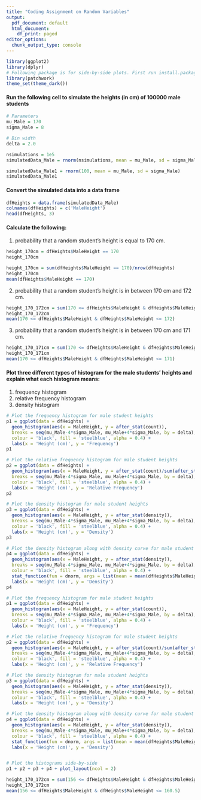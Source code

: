 ```yaml
---
title: "Coding Assignment on Random Variables"
output:
  pdf_document: default
  html_document:
    df_print: paged
editor_options:
  chunk_output_type: console
---
```


```r
library(ggplot2)
library(dplyr)
# Following package is for side-by-side plots. First run install.packages('patchwork') from console
library(patchwork) 
theme_set(theme_dark())
```

#### Run the following cell to simulate the heights (in cm) of 100000 male students
```r
# Parameters
mu_Male = 170
sigma_Male = 8

# Bin width
delta = 2.0

nsimulations = 1e5
simulatedData_Male = rnorm(nsimulations, mean = mu_Male, sd = sigma_Male)
```

```r
simulatedData_Male1 = rnorm(100, mean = mu_Male, sd = sigma_Male)
simulatedData_Male1
```


#### Convert the simulated data into a data frame
```r
dfHeights = data.frame(simulatedData_Male)
colnames(dfHeights) = c('MaleHeight')
head(dfHeights, 3)
```

#### Calculate the following:
1. probability that a random student's height is equal to 170 cm.

```r
height_170cm = dfHeights$MaleHeight == 170
height_170cm
```

```r
height_170cm = sum(dfHeights$MaleHeight == 170)/nrow(dfHeights)
height_170cm
mean(dfHeights$MaleHeight == 170)
```

2. probability that a random student's height is in between 170 cm and 172 cm.

```r
height_170_172cm = sum(170 <= dfHeights$MaleHeight & dfHeights$MaleHeight <= 172)/nrow(dfHeights)
height_170_172cm
mean(170 <= dfHeights$MaleHeight & dfHeights$MaleHeight <= 172)
```

3. probability that a random student's height is in between 170 cm and 171 cm.

```r
height_170_171cm = sum(170 <= dfHeights$MaleHeight & dfHeights$MaleHeight <= 171)/nrow(dfHeights)
height_170_171cm
mean(170 <= dfHeights$MaleHeight & dfHeights$MaleHeight <= 171)
```

#### Plot three different types of histogram for the male students' heights and explain what each histogram means:
1. frequency histogram
2. relative frequency histogram
3. density histogram 

```r
# Plot the frequency histogram for male student heights
p1 = ggplot(data = dfHeights) +
  geom_histogram(aes(x = MaleHeight, y = after_stat(count)),
  breaks = seq(mu_Male-4*sigma_Male, mu_Male+4*sigma_Male, by = delta),
  colour = 'black', fill = 'steelblue', alpha = 0.4) +
  labs(x = 'Height (cm)', y = 'Frequency')
p1
```

```r
# Plot the relative frequency histogram for male student heights
p2 = ggplot(data = dfHeights) +
  geom_histogram(aes(x = MaleHeight, y = after_stat(count)/sum(after_stat(count))),
  breaks = seq(mu_Male-4*sigma_Male, mu_Male+4*sigma_Male, by = delta),
  colour = 'black', fill = 'steelblue', alpha = 0.4) +
  labs(x = 'Height (cm)', y = 'Relative Frequency')
p2
```

```r
# Plot the density histogram for male student heights
p3 = ggplot(data = dfHeights) +
  geom_histogram(aes(x = MaleHeight, y = after_stat(density)),
  breaks = seq(mu_Male-4*sigma_Male, mu_Male+4*sigma_Male, by = delta),
  colour = 'black', fill = 'steelblue', alpha = 0.4) +
  labs(x = 'Height (cm)', y = 'Density')
p3
```

```r
# Plot the density histogram along with density curve for male student heights
p4 = ggplot(data = dfHeights) +
  geom_histogram(aes(x = MaleHeight, y = after_stat(density)),
  breaks = seq(mu_Male-4*sigma_Male, mu_Male+4*sigma_Male, by = delta),
  colour = 'black', fill = 'steelblue', alpha = 0.4) +
  stat_function(fun = dnorm, args = list(mean = mean(dfHeights$MaleHeight), sd = sd(dfHeights$MaleHeight))) +
  labs(x = 'Height (cm)', y = 'Density')
p4
```


```r
# Plot the frequency histogram for male student heights
p1 = ggplot(data = dfHeights) +
  geom_histogram(aes(x = MaleHeight, y = after_stat(count)),
  breaks = seq(mu_Male-4*sigma_Male, mu_Male+4*sigma_Male, by = delta),
  colour = 'black', fill = 'steelblue', alpha = 0.4) +
  labs(x = 'Height (cm)', y = 'Frequency')

# Plot the relative frequency histogram for male student heights
p2 = ggplot(data = dfHeights) +
  geom_histogram(aes(x = MaleHeight, y = after_stat(count)/sum(after_stat(count))),
  breaks = seq(mu_Male-4*sigma_Male, mu_Male+4*sigma_Male, by = delta),
  colour = 'black', fill = 'steelblue', alpha = 0.4) +
  labs(x = 'Height (cm)', y = 'Relative Frequency')

# Plot the density histogram for male student heights
p3 = ggplot(data = dfHeights) +
  geom_histogram(aes(x = MaleHeight, y = after_stat(density)),
  breaks = seq(mu_Male-4*sigma_Male, mu_Male+4*sigma_Male, by = delta),
  colour = 'black', fill = 'steelblue', alpha = 0.4) +
  labs(x = 'Height (cm)', y = 'Density')

# Plot the density histogram along with density curve for male student heights
p4 = ggplot(data = dfHeights) +
  geom_histogram(aes(x = MaleHeight, y = after_stat(density)),
  breaks = seq(mu_Male-4*sigma_Male, mu_Male+4*sigma_Male, by = delta),
  colour = 'black', fill = 'steelblue', alpha = 0.4) +
  stat_function(fun = dnorm, args = list(mean = mean(dfHeights$MaleHeight), sd = sd(dfHeights$MaleHeight))) +
  labs(x = 'Height (cm)', y = 'Density')


# Plot the histograms side-by-side
p1 + p2 + p3 + p4 + plot_layout(ncol = 2)
```

```r
height_170_172cm = sum(156 <= dfHeights$MaleHeight & dfHeights$MaleHeight <= 160.5)/nrow(dfHeights)
height_170_172cm
mean(156 <= dfHeights$MaleHeight & dfHeights$MaleHeight <= 160.5)
```

